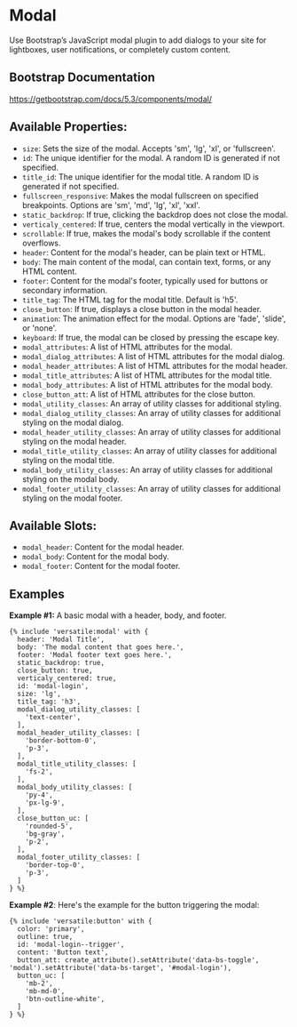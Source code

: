 # Modal

Use Bootstrap’s JavaScript modal plugin to add dialogs to your site for lightboxes, user notifications, or completely custom content.

## Bootstrap Documentation

https://getbootstrap.com/docs/5.3/components/modal/

## Available Properties:

- `size`: Sets the size of the modal. Accepts 'sm', 'lg', 'xl', or 'fullscreen'.
- `id`: The unique identifier for the modal. A random ID is generated if not specified.
- `title_id`: The unique identifier for the modal title. A random ID is generated if not specified.
- `fullscreen_responsive`: Makes the modal fullscreen on specified breakpoints. Options are 'sm', 'md', 'lg', 'xl', 'xxl'.
- `static_backdrop`: If true, clicking the backdrop does not close the modal.
- `verticaly_centered`: If true, centers the modal vertically in the viewport.
- `scrollable`: If true, makes the modal's body scrollable if the content overflows.
- `header`: Content for the modal's header, can be plain text or HTML.
- `body`: The main content of the modal, can contain text, forms, or any HTML content.
- `footer`: Content for the modal's footer, typically used for buttons or secondary information.
- `title_tag`: The HTML tag for the modal title. Default is 'h5'.
- `close_button`: If true, displays a close button in the modal header.
- `animation`: The animation effect for the modal. Options are 'fade', 'slide', or 'none'.
- `keyboard`: If true, the modal can be closed by pressing the escape key.
- `modal_attributes`: A list of HTML attributes for the modal.
- `modal_dialog_attributes`: A list of HTML attributes for the modal dialog.
- `modal_header_attributes`: A list of HTML attributes for the modal header.
- `modal_title_attributes`: A list of HTML attributes for the modal title.
- `modal_body_attributes`: A list of HTML attributes for the modal body.
- `close_button_att`: A list of HTML attributes for the close button.
- `modal_utility_classes`: An array of utility classes for additional styling.
- `modal_dialog_utility_classes`: An array of utility classes for additional styling on the modal dialog.
- `modal_header_utility_classes`: An array of utility classes for additional styling on the modal header.
- `modal_title_utility_classes`: An array of utility classes for additional styling on the modal title.
- `modal_body_utility_classes`: An array of utility classes for additional styling on the modal body.
- `modal_footer_utility_classes`: An array of utility classes for additional styling on the modal footer.

## Available Slots:

- `modal_header`: Content for the modal header.
- `modal_body`: Content for the modal body.
- `modal_footer`: Content for the modal footer.

## Examples

**Example #1:** A basic modal with a header, body, and footer.

```twig
{% include 'versatile:modal' with {
  header: 'Modal Title',
  body: 'The modal content that goes here.',
  footer: 'Modal footer text goes here.',
  static_backdrop: true,
  close_button: true,
  verticaly_centered: true,
  id: 'modal-login',
  size: 'lg',
  title_tag: 'h3',
  modal_dialog_utility_classes: [
    'text-center',
  ],
  modal_header_utility_classes: [
    'border-bottom-0',
    'p-3',
  ],
  modal_title_utility_classes: [
    'fs-2',
  ],
  modal_body_utility_classes: [
    'py-4',
    'px-lg-9',
  ],
  close_button_uc: [
    'rounded-5',
    'bg-gray',
    'p-2',
  ],
  modal_footer_utility_classes: [
    'border-top-0',
    'p-3',
  ]
} %}
```

**Example #2**: Here's the example for the button triggering the modal:

```twig
{% include 'versatile:button' with {
  color: 'primary',
  outline: true,
  id: 'modal-login--trigger',
  content: 'Button text',
  button_att: create_attribute().setAttribute('data-bs-toggle', 'modal').setAttribute('data-bs-target', '#modal-login'),
  button_uc: [
    'mb-2',
    'mb-md-0',
    'btn-outline-white',
  ]
} %}
```
